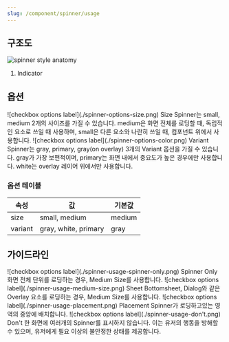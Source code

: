 ```yaml
---
slug: /component/spinner/usage
---
```


## 구조도

![spinner style anatomy](./spinner-style-anatomy.png)

1. Indicator

## 옵션

<HalfCard>
  <HalfCardImageCell>
    ![checkbox options label](./spinner-options-size.png)
  </HalfCardImageCell>
  <HalfCardDescriptionCell>
    <HalfCardDescriptionTitle>Size</HalfCardDescriptionTitle>
    <HalfCardDescription>
      Spinner는 small, medium 2개의 사이즈를 가질 수 있습니다. medium은 화면
      전체를 로딩할 때, 독립적인 요소로 쓰일 때 사용하며, small은 다른 요소와
      나란히 쓰일 때, 컴포넌트 위에서 사용합니다.
    </HalfCardDescription>
  </HalfCardDescriptionCell>
</HalfCard>

<HalfCard>
  <HalfCardImageCell>
    ![checkbox options label](./spinner-options-color.png)
  </HalfCardImageCell>
  <HalfCardDescriptionCell>
    <HalfCardDescriptionTitle>Variant</HalfCardDescriptionTitle>
    <HalfCardDescription>
      Spinner는 gray, primary, gray(on overlay) 3개의 Variant 옵션을 가질 수
      있습니다. gray가 가장 보편적이며, primary는 화면 내에서 중요도가 높은
      경우에만 사용합니다. white는 overlay 레이어 위에서만 사용합니다.
    </HalfCardDescription>
  </HalfCardDescriptionCell>
</HalfCard>

### 옵션 테이블

| 속성    | 값                   | 기본값 |
| ------- | -------------------- | ------ |
| size    | small, medium        | medium |
| variant | gray, white, primary | gray   |

## 가이드라인

<HalfCard>
  <HalfCardImageCell>
    ![checkbox options label](./spinner-usage-spinner-only.png)
  </HalfCardImageCell>
  <HalfCardDescriptionCell>
    <HalfCardDescriptionTitle>Spinner Only</HalfCardDescriptionTitle>
    <HalfCardDescription>
      화면 전체 단위를 로딩하는 경우, Medium Size를 사용합니다.
    </HalfCardDescription>
  </HalfCardDescriptionCell>
</HalfCard>

<HalfCard>
  <HalfCardImageCell>
    ![checkbox options label](./spinner-usage-medium-size.png)
  </HalfCardImageCell>
  <HalfCardDescriptionCell>
    <HalfCardDescriptionTitle>Sheet</HalfCardDescriptionTitle>
    <HalfCardDescription>
      Bottomsheet, Dialog와 같은 Overlay 요소를 로딩하는 경우, Medium Size를
      사용합니다.
    </HalfCardDescription>
  </HalfCardDescriptionCell>
</HalfCard>

<HalfCard>
  <HalfCardImageCell>
    ![checkbox options label](./spinner-usage-placement.png)
  </HalfCardImageCell>
  <HalfCardDescriptionCell>
    <HalfCardDescriptionTitle>Placement</HalfCardDescriptionTitle>
    <HalfCardDescription>
      Spinner가 로딩하고있는 영역의 중앙에 배치합니다.
    </HalfCardDescription>
  </HalfCardDescriptionCell>
</HalfCard>

<HalfCard>
  <HalfCardImageCell>
    ![checkbox options label](./spinner-usage-don't.png)
  </HalfCardImageCell>
  <HalfCardDescriptionCell>
    <HalfCardDescriptionTitle>Don't</HalfCardDescriptionTitle>
    <HalfCardDescription>
      한 화면에 여러개의 Spinner를 표시하지 않습니다. 이는 유저의 행동을 방해할
      수 있으며, 유저에게 필요 이상의 불안정한 상태를 제공합니다.
    </HalfCardDescription>
  </HalfCardDescriptionCell>
</HalfCard>
